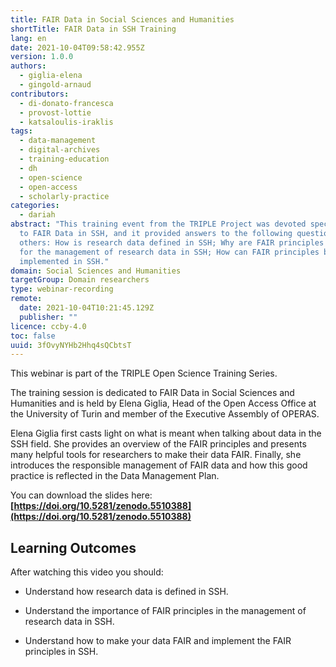 ```yaml
---
title: FAIR Data in Social Sciences and Humanities
shortTitle: FAIR Data in SSH Training
lang: en
date: 2021-10-04T09:58:42.955Z
version: 1.0.0
authors:
  - giglia-elena
  - gingold-arnaud
contributors:
  - di-donato-francesca
  - provost-lottie
  - katsaloulis-iraklis
tags:
  - data-management
  - digital-archives
  - training-education
  - dh
  - open-science
  - open-access
  - scholarly-practice
categories:
  - dariah
abstract: "This training event from the TRIPLE Project was devoted specifically
  to FAIR Data in SSH, and it provided answers to the following questions, among
  others: How is research data defined in SSH; Why are FAIR principles important
  for the management of research data in SSH; How can FAIR principles be
  implemented in SSH."
domain: Social Sciences and Humanities
targetGroup: Domain researchers
type: webinar-recording
remote:
  date: 2021-10-04T10:21:45.129Z
  publisher: ""
licence: ccby-4.0
toc: false
uuid: 3fOvyNYHb2Hhq4sQCbtsT
---
```

This webinar is part of the TRIPLE Open Science Training Series.

The training session is dedicated to FAIR Data in Social Sciences and Humanities and is held by Elena Giglia, Head of the Open Access Office at the University of Turin and member of the Executive Assembly of OPERAS. 

Elena Giglia first casts light on what is meant when talking about data in the SSH field. She provides an overview of the FAIR principles and presents many helpful tools for researchers to make their data FAIR. Finally, she introduces the responsible management of FAIR data and how this good practice is reflected in the Data Management Plan. 

You can download the slides here: **[https://doi.org/10.5281/zenodo.5510388](https://doi.org/10.5281/zenodo.5510388)** 

## Learning Outcomes

After watching this video you should:

- Understand how research data is defined in SSH.
- Understand the importance of FAIR principles in the management of research data in SSH.
- Understand how to make your data FAIR and implement the FAIR principles in SSH.

  <VideoCard provider="youtube" id="jsN-72hfVto" title="FAIR Data in Social Sciences and Humanities" subtitle="Click here to view" image="images/fair-data-training.png" />